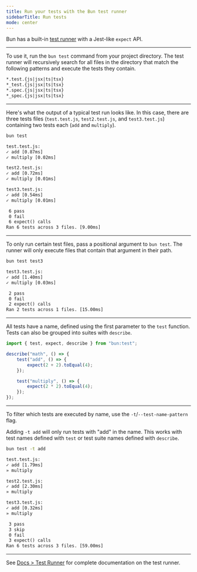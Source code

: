 ```yaml
---
title: Run your tests with the Bun test runner
sidebarTitle: Run tests
mode: center
---
```


Bun has a built-in [test runner](https://bun.sh/docs/cli/test) with a Jest-like `expect` API.

---

To use it, run the `bun test` command from your project directory. The test runner will recursively search for all files in the directory that match the following patterns and execute the tests they contain.

```txt File Tree icon="folder-tree"
*.test.{js|jsx|ts|tsx}
*_test.{js|jsx|ts|tsx}
*.spec.{js|jsx|ts|tsx}
*_spec.{js|jsx|ts|tsx}
```

---

Here's what the output of a typical test run looks like. In this case, there are three tests files (`test.test.js`, `test2.test.js`, and `test3.test.js`) containing two tests each (`add` and `multiply`).

```sh terminal icon="terminal"
bun test
```

```txt
test.test.js:
✓ add [0.87ms]
✓ multiply [0.02ms]

test2.test.js:
✓ add [0.72ms]
✓ multiply [0.01ms]

test3.test.js:
✓ add [0.54ms]
✓ multiply [0.01ms]

 6 pass
 0 fail
 6 expect() calls
Ran 6 tests across 3 files. [9.00ms]
```

---

To only run certain test files, pass a positional argument to `bun test`. The runner will only execute files that contain that argument in their path.

```sh terminal icon="terminal"
bun test test3
```

```txt
test3.test.js:
✓ add [1.40ms]
✓ multiply [0.03ms]

 2 pass
 0 fail
 2 expect() calls
Ran 2 tests across 1 files. [15.00ms]
```

---

All tests have a name, defined using the first parameter to the `test` function. Tests can also be grouped into suites with `describe`.

```ts
import { test, expect, describe } from "bun:test";

describe("math", () => {
	test("add", () => {
		expect(2 + 2).toEqual(4);
	});

	test("multiply", () => {
		expect(2 * 2).toEqual(4);
	});
});
```

---

To filter which tests are executed by name, use the `-t`/`--test-name-pattern` flag.

Adding `-t add` will only run tests with "add" in the name. This works with test names defined with `test` or test suite names defined with `describe`.

```sh terminal icon="terminal"
bun test -t add
```

```txt
test.test.js:
✓ add [1.79ms]
» multiply

test2.test.js:
✓ add [2.30ms]
» multiply

test3.test.js:
✓ add [0.32ms]
» multiply

 3 pass
 3 skip
 0 fail
 3 expect() calls
Ran 6 tests across 3 files. [59.00ms]
```

---

See [Docs > Test Runner](https://bun.sh/docs/cli/test) for complete documentation on the test runner.
